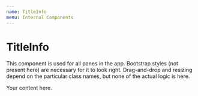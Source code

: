 ```yaml
---
name: TitleInfo
menu: Internal Components
---
```



# TitleInfo

This component is used for all panes in the app.
Bootstrap styles (not present here) are necessary for it to look right.
Drag-and-drop and resizing depend on the particular class names,
but none of the actual logic is here.

<Playground>
  <TitleInfo
    title="Your title"
    info="Your info"
  >
    Your content here.
  </TitleInfo>
</Playground>
